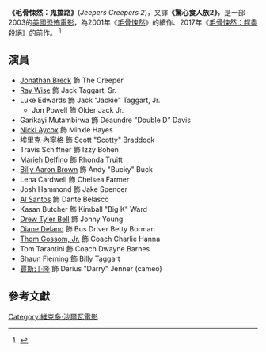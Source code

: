 {{Infobox film
| name = 毛骨悚然：鬼擋路
| image = 
| alt = 
| caption = 
| director = [[維克多·沙爾瓦|維克多·沙爾瓦]]
| producer = [[Tom_Luse|Tom Luse]]
| writer = Victor Salva
| starring = {{Plainlist|
* [[Ray_Wise|Ray Wise]]
* [[Jonathan_Breck|Jonathan Breck]]
}}
| music = Bennett Salvay
| cinematography = [[Don_E._Fauntleroy|Don E. Fauntleroy]]
| editing = Ed Marx
| studio = {{Plainlist|
* [[American_Zoetrope|American Zoetrope]]
* [[Capitol_Films|Capitol Films]]
* [[Myriad_Pictures|Myriad Pictures]]
* [[聯藝電影|聯藝電影]]
}}
| distributor = [[米高梅|米高梅]]
| released = {{Film date|2003|08|29}}
| runtime = 104 minutes<!--Theatrical runtime: 103:58--><ref>{{cite web | url=http://bbfc.co.uk/releases/jeepers-creepers-ii-2003-0 | title=''JEEPERS CREEPERS 2'' (15) | work=[[British_Board_of_Film_Classification|British Board of Film Classification]] | date=March 31, 2003 | accessdate=February 21, 2015 | archive-date=2015-02-22 | archive-url=https://web.archive.org/web/20150222024112/http://bbfc.co.uk/releases/jeepers-creepers-ii-2003-0 | dead-url=no }}</ref>
| country = [[美國|美國]]
| language = [[英語|英語]]
| budget = 1700萬[[美金|美金]]<ref name="jc2bom">{{cite web|url=http://www.boxofficemojo.com/movies/?id=jeeperscreepers2.htm|title=Jeepers Creepers 2 (2003) - Box Office Mojo|publisher=|access-date=2020-10-04|archive-date=2018-01-01|archive-url=https://web.archive.org/web/20180101184401/http://www.boxofficemojo.com/movies/?id=jeeperscreepers2.htm|dead-url=no}}</ref>
| gross = 6310萬美金<ref name="jc2bom"/>
}}

'''《毛骨悚然：鬼擋路》'''(''Jeepers Creepers 2'')，又譯'''《驚心食人族2》'''，是一部2003的[[美國|美國]][[恐怖電影|恐怖電影]]，為2001年《[[毛骨悚然|毛骨悚然]]》的續作、2017年《[[毛骨悚然：趕盡殺絕|毛骨悚然：趕盡殺絕]]》的前作。
<ref name="Jeepers Creepers 2">{{cite web|url=http://alt.tcm.turner.com/tcmdb/title/458957/Jeepers-Creepers-2/full-credits.html|title=Jeepers Creepers 2|work=[[Turner_Classic_Movies|Turner Classic Movies]]|location=[[Atlanta|Atlanta]]|publisher=[[Turner_Broadcasting_System|Turner Broadcasting System]] ([[Time_Warner|Time Warner]])|accessdate=July 11, 2016|archive-date=2019-03-06|archive-url=https://web.archive.org/web/20190306043905/http://alt.tcm.turner.com/tcmdb/title/458957/Jeepers-Creepers-2/full-credits.html|dead-url=yes}}</ref>

==演員==
{{div col}}
* [[Jonathan_Breck|Jonathan Breck]] 飾 The Creeper
* [[Ray_Wise|Ray Wise]] 飾 Jack Taggart, Sr.
* Luke Edwards 飾 Jack "Jackie" Taggart, Jr.
** Jon Powell 飾 Older Jack Jr.
* Garikayi Mutambirwa 飾 Deaundre "Double D" Davis
* [[Nicki_Aycox|Nicki Aycox]] 飾 Minxie Hayes
* [[埃里克·內寧格|埃里克·內寧格]] 飾 Scott "Scotty" Braddock
* Travis Schiffner 飾 Izzy Bohen
* [[Marieh_Delfino|Marieh Delfino]] 飾 Rhonda Truitt
* [[Billy_Aaron_Brown|Billy Aaron Brown]] 飾 Andy "Bucky" Buck
* Lena Cardwell 飾 Chelsea Farmer
* Josh Hammond 飾 Jake Spencer
* [[Al_Santos_(actor)|Al Santos]] 飾 Dante Belasco
* Kasan Butcher 飾 Kimball "Big K" Ward
* [[Drew_Tyler_Bell|Drew Tyler Bell]] 飾 Jonny Young
* [[Diane_Delano|Diane Delano]] 飾 Bus Driver Betty Borman
* [[Thom_Gossom,_Jr.|Thom Gossom, Jr.]] 飾 Coach Charlie Hanna
* Tom Tarantini 飾 Coach Dwayne Barnes
* [[Shaun_Fleming|Shaun Fleming]] 飾 Billy Taggart
* [[賈斯汀·隆|賈斯汀·隆]] 飾 Darius "Darry" Jenner (cameo)
{{div col end}}

== 參考文獻 ==
{{Reflist|30em}}

{{Victor Salva}}
{{DEFAULTSORT:Jeepers Creepers 2}}
[[Category:維克多·沙爾瓦電影|Category:維克多·沙爾瓦電影]]